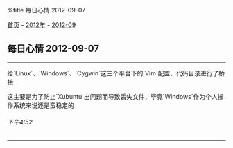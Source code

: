 %title 每日心情 2012-09-07

[[../../../index|首页]] - [[../index|2012年]] - [[index|2012-09]]
==每日心情 2012-09-07==
----
给`Linux`、`Windows`、`Cygwin`这三个平台下的`Vim`配置、代码目录进行了桥接

这主要是为了防止`Xubuntu`出问题而导致丢失文件，毕竟`Windows`作为个人操作系统来说还是蛮稳定的
======下午4:52======
----
